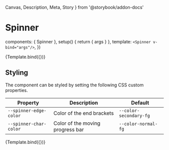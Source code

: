   Canvas,
  Description,
  Meta,
  Story
} from '@storybook/addon-docs'


<Meta
  title="Elements/Spinner"
  component={Spinner}/>

# Spinner

<Description of={Spinner}/>

  components: { Spinner },
  setup() {
    return { args }
  },
  template: `
    <Spinner v-bind="args"/>
  `,
})

<Canvas>
  <Story name="Default">
    {Template.bind({})}
  </Story>
</Canvas>

## Styling

The component can be styled by setting the following CSS custom properties.

| Property               | Description                      | Default                |
|------------------------|----------------------------------|------------------------|
| `--spinner-edge-color` | Color of the end brackets        | `--color-secondary-fg` |
| `--spinner-char-color` | Color of the moving progress bar | `--color-normal-fg`    |

<Canvas>
  <Story
    name="With Style"
    args={{
      style: {
        '--spinner-edge-color': 'var(--color-normal-blue)',
        '--spinner-char-color': 'var(--color-normal-yellow)',
      }
    }}>
    {Template.bind({})}
  </Story>
</Canvas>
